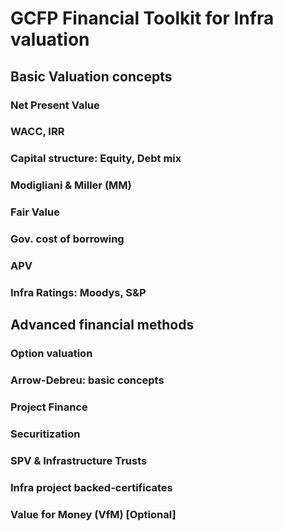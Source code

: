 # GCFP Financial Toolkit for Infra valuation

## Basic Valuation concepts
### Net Present Value
### WACC, IRR
### Capital structure: Equity, Debt mix
### Modigliani & Miller (MM)
### Fair Value
### Gov. cost of borrowing
### APV
### Infra Ratings: Moodys, S&P

## Advanced financial methods
### Option valuation
### Arrow-Debreu: basic concepts
### Project Finance
### Securitization
### SPV & Infrastructure Trusts
### Infra project backed-certificates
### Value for Money (VfM) [Optional]
